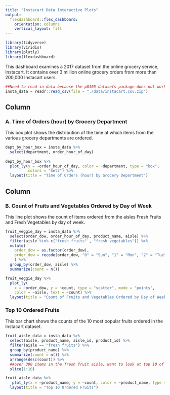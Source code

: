 ```yaml
---
title: "Instacart Data Interactive Plots"
output: 
  flexdashboard::flex_dashboard:
    orientation: columns
    vertical_layout: fill
---
```


```r
library(tidyverse)
library(viridis)
library(plotly)
library(flexdashboard)
```


This dashboard examines a 2017 dataset from the online grocery service, Instacart. It contains over 3 million online grocery orders from more than 200,000 Instacart users.

```r
##Need to read in data because the p8105 datasets package does not work on my computer. 
insta_data = readr::read_csv(file = "./data/instacart.csv.zip")
```

Column {data-width=650}
-----------------------------------------------------------------------

### A. Time of Orders (hour) by Grocery Department
This box plot shows the distribution of the time at which items from the various grocery departments are ordered. 

```r
dept_by_hour_box = insta_data %>% 
  select(department, order_hour_of_day) 
  
dept_by_hour_box %>% 
  plot_ly(y = ~order_hour_of_day, color = ~department, type = "box",
          colors = "Set2") %>%
  layout(title = "Time of Orders (hour) by Grocery Department")
```

Column {data-width=350}
-----------------------------------------------------------------------

### B. Count of Fruits and Vegetables Ordered by Day of Week

This line plot shows the count of items ordered from the aisles Fresh Fruits and Fresh Vegetables by day of week. 

```r
fruit_veggie_day = insta_data %>%
  select(order_dow, order_hour_of_day, product_name, aisle) %>%
  filter(aisle %in% c("fresh fruits" , "fresh vegetables")) %>%
  mutate(
    order_dow = as.factor(order_dow), 
    order_dow = recode(order_dow, "0" = "Sun", "1" = "Mon", "2" = "Tue", "3" = "Wed", "4" = "Thu", "5" = "Fri", "6" = "Sat")
    ) %>% 
  group_by(order_dow, aisle) %>% 
  summarize(count = n()) 

fruit_veggie_day %>%
  plot_ly(
    x = ~order_dow, y = ~count, type = "scatter", mode = "points",
    color = ~aisle, text = ~count) %>% 
  layout(title = "Count of Fruits and Vegetables Ordered by Day of Week")
```

### Top 10 Ordered Fruits

This bar chart shows the counts of the 10 most popular fruits ordered in the Instacart dataset. 

```r
fruit_aisle_data = insta_data %>% 
  select(aisle, product_name, aisle_id, product_id) %>% 
  filter(aisle == "fresh fruits") %>% 
  group_by(product_name) %>%
  summarize(count = n()) %>%
  arrange(desc(count)) %>% 
  ##over 300 items in the fresh fruit aisle, want to look at top 10 of them
  slice(1:10)

fruit_aisle_data %>% 
   plot_ly(x = ~product_name, y = ~count, color = ~product_name, type = "bar") %>%
  layout(title = "Top 10 Ordered Fruits")

```
